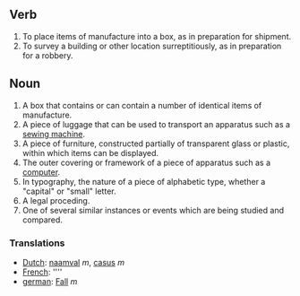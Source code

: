 ==Verb==
#To place items of manufacture into a box, as in preparation for shipment.
#To survey a building or other location surreptitiously, as in preparation for a robbery.
==Noun==
#A box that contains or can contain a number of identical items of manufacture.
#A piece of luggage that can be used to transport an apparatus such as a [[sewing machine]].
#A piece of furniture, constructed partially of transparent glass or plastic, within which items can be displayed.
#The outer covering or framework of a piece of apparatus such as a [[computer]].
#In typography, the nature of a piece of alphabetic type, whether a "capital" or "small" letter.
#A legal proceding.
#One of several similar instances or events which are being studied and compared.

===Translations===
*[[Dutch]]: [[naamval]] ''m'', [[casus]] ''m''
*[[French]]: [[]] ''''
*[[german]]: [[Fall]] ''m''